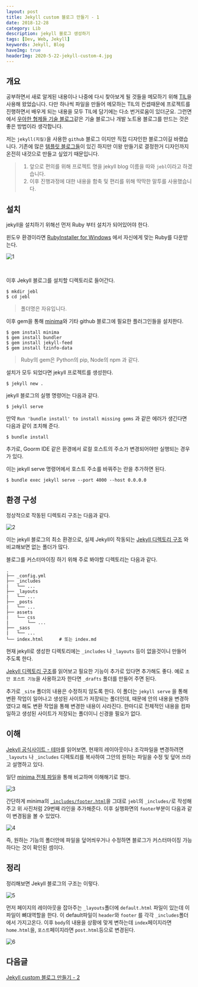 ```yaml
---
layout: post
title: Jekyll custom 블로그 만들기 - 1
date: 2018-12-28
category: Lib
description: jekyll 블로그 생성하기
tags: [Dev, Web, Jekyll]
keywords: Jekyll, Blog
haveImg: true
headerImg: 2020-5-22-jekyll-custom-4.jpg
---
```


## 개요

공부하면서 새로 알게된 내용이나 나중에 다시 찾아보게 될 것들을 메모하기 위해 [TIL](https://github.com/kyechan99/TIL)을 사용해 왔었습니다.
다만 하나씩 파일을 만들어 메모하는 TIL의 컨셉때문에 프로젝트를 진행하면서 배우게 되는 내용을 모두 TIL에 담기에는 다소 번거로움이 있더군요.
그런면에서 [우아한 형제들 기술 블로그](http://woowabros.github.io/)같은 기술 블로그나 개발 노트용 블로그를 만드는 것은 좋은 방법이라 생각합니다.

저는 `jekyll(지킬)`을 사용한 `github` 블로그 이지만 직접 디자인한 블로그이길 바랬습니다. 기존에 많은 [템플릿 블로그들](http://jekyllthemes.org/)이 있긴 하지만 이왕 만들기로 결정한거 디자인까지 온전히 내것으로 만들고 싶었기 때문입니다.

> 1. 앞으로 편의를 위해 프로젝트 명을 jekyll blog 이름을 따와 `jebl`이라고 하겠습니다.
> 2. 이후 진행과정에 대한 내용을 함축 및 편리를 위해 딱딱한 말투를 사용했습니다.

## 설치

jekyll을 설치하기 위해선 먼저 Ruby 부터 설치가 되어있어야 한다.

윈도우 환경이라면 [RubyInstaller for Windows](https://rubyinstaller.org/downloads/) 에서 자신에게 맞는 Ruby를 다운받는다.

![1](/img/2018-12-28-jekyll-custom/1.png)

<br />

이후 Jekyll 블로그를 설치할 디렉토리로 들어간다.

```shell
$ mkdir jebl
$ cd jebl
```

> 폴더명은 자유입니다.

이후 gem을 통해 [minima](https://github.com/jekyll/minima)와 기타 github 블로그에 필요한 플러그인들을 설치한다.

```shell
$ gem install minima
$ gem install bundler
$ gem install jekyll-feed
$ gem install tzinfo-data
```

> Ruby의 gem은 Python의 pip, Node의 npm 과 같다.

설치가 모두 되었다면 jekyll 프로젝트를 생성한다.

```shell
$ jekyll new .
```

jekyll 블로그의 실행 명령어는 다음과 같다.

```shell
$ jekyll serve
```

만약 `Run 'bundle install' to install missing gems` 과 같은 에러가 생긴다면
다음과 같이 조치해 준다.

```shell
$ bundle install
```

추가로, Goorm IDE 같은 환경에서 로컬 호스트의 주소가 변경되어야만 실행되는 경우가 있다.

이는 jekyll serve 명령어에서 호스트 주소를 바꿔주는 란을 추가하면 된다.

```shell
$ bundle exec jekyll serve --port 4000 --host 0.0.0.0
```

## 환경 구성

정상적으로 작동된 디렉토리 구조는 다음과 같다.

![2](/img/2018-12-28-jekyll-custom/2.png)

이는 jekyll 블로그의 최소 환경으로, 실제 Jekyll이 작동되는 [Jekyll 디렉토리 구조](https://jekyllrb-ko.github.io/docs/structure/) 와 비교해보면 없는 폴더가 많다.

블로그를 커스터마이징 하기 위해 주로 봐야할 디렉토리는 다음과 같다.

```shell
.
├── _config.yml
├── _includes
|   └── ...
├── _layouts
|   └── ...
├── _posts
|   └── ...
├── assets
|   └── css
|       └── ...
├── _sass
|   └── ...
└── index.html      # 또는 index.md
```

현재 jekyll로 생성한 디렉토리에는 `_includes` 나 `_layouts` 등이 없을것이니 만들어 주도록 한다.

[Jekyll 디렉토리 구조](https://jekyllrb-ko.github.io/docs/structure/)를 읽어보고 필요한 기능이 추가로 있다면 추가해도 좋다. 예로 `초안 포스트 기능`을 사용하고자 한다면 `_drafts` 폴더를 만들어 주면 된다.

추가로 `_site` 폴더의 내용은 수정하지 않도록 한다. 이 폴더는 `jekyll serve` 을 통해 변환 작업이 일어나고 생성된 사이트가 저장되는 폴더인데, 때문에 안의 내용을 변경하였다고 해도 변환 작업을 통해 변경한 내용이 사라진다. 한마디로 전체적인 내용을 컴파일하고 생성된 사이트가 저장되는 폴더이니 신경쓸 필요가 없다.

## 이해

[Jekyll 공식사이트 - 테마](https://jekyllrb-ko.github.io/docs/themes/)를 읽어보면, 현재의 레이아웃이나 조각파일을 변경하려면 `_layouts` 나 `_includes` 디렉토리를 복사하여 그안의 원하는 파일을 수정 및 덮어 쓰라고 설명하고 있다.

일단 [minima 전체 파일](https://github.com/jekyll/minima)을 통해 비교하며 이해해기로 했다.

![3](/img/2018-12-28-jekyll-custom/3.png)

간단하게 minima의 [`_includes/footer.html`](https://github.com/jekyll/minima/blob/master/_includes/footer.html)을 그대로 `jebl`의 `_includes/`로 작성해주고 위 사진처럼 29번째 라인을 추가해준다.
이후 실행화면의 `footer`부분이 다음과 같이 변경됨을 볼 수 있었다.

![4](/img/2018-12-28-jekyll-custom/4.png)

즉, 원하는 기능의 폴더안에 파일을 덮어씌우거나 수정하면 블로그가 커스터마이징 가능하다는 것이 확인된 셈이다.

## 정리

정리해보면 Jekyll 블로그의 구조는 이렇다.

![5](/img/2018-12-28-jekyll-custom/5.png)

먼저 페이지의 레이아웃을 잡아주는 `_layouts`폴더에 `default.html` 파일이 있는데 이 파일이 뼈대역할을 한다.
이 default파일이 `header`와 `footer` 를 각각 `_includes`폴더에서 가지고온다.
이후 `body`의 내용을 상황에 맞게 변하는데 `index`페이지라면 `home.html`을, `포스트`페이지라면 `post.html`등으로 변경된다.

![6](/img/2018-12-28-jekyll-custom/6.png)

## 다음글

[Jekyll custom 블로그 만들기 - 2](/lib/2018/12/29/jekyll-custom-2.html)
